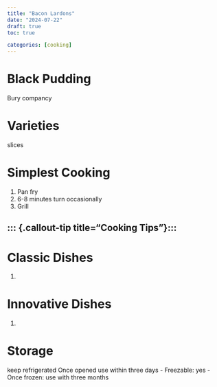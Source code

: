 ```yaml
---
title: "Bacon Lardons"
date: "2024-07-22"
draft: true
toc: true

categories: [cooking]
---
```



# Black Pudding

Bury compancy

# Varieties
slices

# Simplest Cooking

1. Pan fry
 1. 6-8 minutes turn occasionally
2. Grill

::: {.callout-tip title="Cooking Tips"}:::
-

# Classic Dishes
 1.

# Innovative Dishes
1.

# Storage


keep refrigerated
Once opened use within three days
- Freezable: yes
- Once frozen: use with three months


